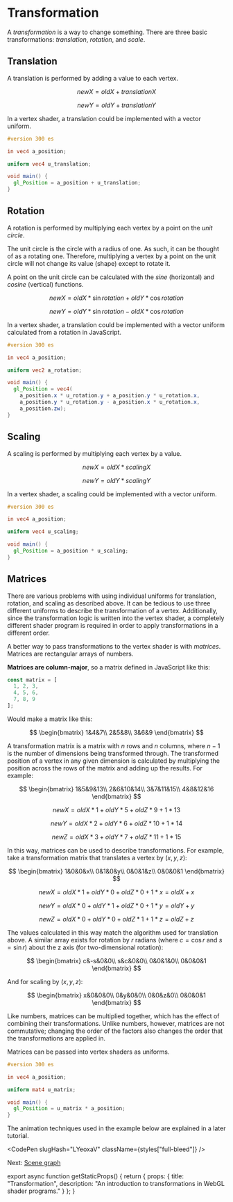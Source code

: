 
# Transformation

A *transformation* is a way to change something.
There are three basic transformations: *translation*, *rotation*, and *scale*.

## Translation

A translation is performed by adding a value to each vertex.

$$
newX=oldX+translationX
$$

$$
newY=oldY+translationY
$$

In a vertex shader, a translation could be implemented with a vector uniform.

```glsl
#version 300 es

in vec4 a_position;

uniform vec4 u_translation;

void main() {
  gl_Position = a_position + u_translation;
}
```

## Rotation

A rotation is performed by multiplying each vertex by a point on the *unit circle*.

The unit circle is the circle with a radius of one.
As such, it can be thought of as a rotating one.
Therefore, multiplying a vertex by a point on the unit circle will not change its value (shape) except to rotate it.

A point on the unit circle can be calculated with the *sine* (horizontal) and *cosine* (vertical) functions.

$$
newX=oldX*\sin{rotation}+oldY*\cos{rotation}
$$

$$
newY=oldY*\sin{rotation}-oldX*\cos{rotation}
$$

In a vertex shader, a translation could be implemented with a vector uniform calculated from a rotation in JavaScript.

```glsl
#version 300 es

in vec4 a_position;

uniform vec2 a_rotation;

void main() {
  gl_Position = vec4(
    a_position.x * u_rotation.y + a_position.y * u_rotation.x,
    a_position.y * u_rotation.y - a_position.x * u_rotation.x,
    a_position.zw);
}
```

## Scaling

A scaling is performed by multiplying each vertex by a value.

$$
newX=oldX*scalingX
$$

$$
newY=oldY*scalingY
$$

In a vertex shader, a scaling could be implemented with a vector uniform.

```glsl
#version 300 es

in vec4 a_position;

uniform vec4 u_scaling;

void main() {
  gl_Position = a_position * u_scaling;
}
```

## Matrices

There are various problems with using individual uniforms for translation, rotation, and scaling as described above.
It can be tedious to use three different uniforms to describe the transformation of a vertex.
Additionally, since the transformation logic is written into the vertex shader, a completely different shader program is required in order to apply transformations in a different order.

A better way to pass transformations to the vertex shader is with *matrices*.
Matrices are rectangular arrays of numbers.

**Matrices are column-major**, so a matrix defined in JavaScript like this:

```js
const matrix = [
  1, 2, 3,
  4, 5, 6,
  7, 8, 9
];
```

Would make a matrix like this:

$$
\begin{bmatrix}
1&4&7\\
2&5&8\\
3&6&9
\end{bmatrix}
$$

A transformation matrix is a matrix with $n$ rows and $n$ columns, where $n-1$ is the number of dimensions being transformed through.
The transformed position of a vertex in any given dimension is calculated by multiplying the position across the rows of the matrix and adding up the results.
For example:

$$
\begin{bmatrix}
1&5&9&13\\
2&6&10&14\\
3&7&11&15\\
4&8&12&16
\end{bmatrix}
$$

$$
newX=oldX*1+oldY*5+oldZ*9+1*13
$$

$$
newY=oldX*2+oldY*6+oldZ*10+1*14
$$

$$
newZ=oldX*3+oldY*7+oldZ*11+1*15
$$

In this way, matrices can be used to describe transformations.
For example, take a transformation matrix that translates a vertex by $(x,y,z)$:

$$
\begin{bmatrix}
1&0&0&x\\
0&1&0&y\\
0&0&1&z\\
0&0&0&1
\end{bmatrix}
$$

$$
newX=oldX*1+oldY*0+oldZ*0+1*x=oldX+x
$$

$$
newY=oldX*0+oldY*1+oldZ*0+1*y=oldY+y
$$

$$
newZ=oldX*0+oldY*0+oldZ*1+1*z=oldZ+z
$$

The values calculated in this way match the algorithm used for translation above.
A similar array exists for rotation by $r$ radians (where $c=\cos{r}$ and $s=\sin{r}$) about the z axis (for two-dimensional rotation):

$$
\begin{bmatrix}
c&-s&0&0\\
s&c&0&0\\
0&0&1&0\\
0&0&0&1
\end{bmatrix}
$$

And for scaling by $(x,y,z)$:

$$
\begin{bmatrix}
x&0&0&0\\
0&y&0&0\\
0&0&z&0\\
0&0&0&1
\end{bmatrix}
$$

Like numbers, matrices can be multiplied together, which has the effect of combining their transformations.
Unlike numbers, however, matrices are not commutative; changing the order of the factors also changes the order that the transformations are applied in.

Matrices can be passed into vertex shaders as uniforms.

```glsl
#version 300 es

in vec4 a_position;

uniform mat4 u_matrix;

void main() {
  gl_Position = u_matrix * a_position;
}
```

The animation techniques used in the example below are explained in a later tutorial.

<CodePen slugHash="LYeoxaV" className={styles["full-bleed"]} />

Next: [Scene graph](/webgl/scene-graph)


export async function getStaticProps() {
  return {
    props: {
      title: "Transformation",
      description: "An introduction to transformations in WebGL shader programs."
    }
  };
}
